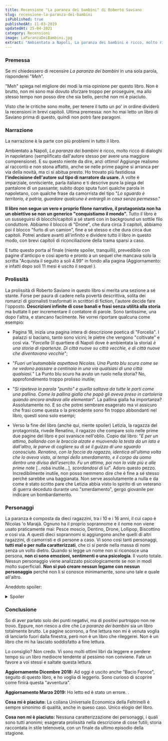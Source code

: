 ```yaml
---
title: Recensione "La paranza dei bambini" di Roberto Saviano
slug: recensione-la-paranza-dei-bambini
isPublished: true
publishedAt: 11-03-2019
updatedAt: 25-04-2021
category: Recensioni
image: LaParanzaDeiBambini.jpg
extract: "Ambientato a Napoli, La paranza dei bambini è ricco, molto ricco di dialoghi in napoletano (semplificato dall’autore stesso per avere una maggiore comprensione). E su questo niente da dire, anzi ottimo! Aggiunge realismo al racconto e non stona affatto, anche se nelle prime pagine si arranca per via della novità, ma ci si abitua presto. Ho trovato più fastidiosa l’indecisione dell’autore sul tipo di narratore da usare. A volte è imparziale, onnisciente, parla italiano e ti descrive pure la piega del pantalone di un passante; subito dopo sputa fuori qualche parola in napoletano, con qualche frase da camorrista del tipo “Lo sguardo è territorio, è patria, guardare qualcuno è entrargli in casa senza permesso.”"
---
```


<Book slug="la-paranza-dei-bambini" />

### Premessa

Se mi chiedessero di recensire _La paranza dei bambini_ in una sola parola, risponderei "*Meh*".

"Meh" spiega nel migliore dei modi la mia opinione per questo libro. Non è brutto, non mi sono mai dovuto sforzare troppo per proseguire, ma allo stesso tempo non posso dire che sia bello, perché non mi è piaciuto.

Visto che le critiche sono molte, per tenere il tutto un po' in ordine dividerò la recensioni in brevi capitoli. Ultima premessa: non ho mai letto un libro di Saviano prima di questo, quindi non potrò fare paragoni.

### Narrazione

La narrazione è la parte con più problemi in tutto il libro.

Ambientato a Napoli, _La paranza dei bambini_ è ricco, molto ricco di dialoghi in napoletano (semplificato dall'autore stesso per avere una maggiore comprensione). E su questo niente da dire, anzi ottimo! Aggiunge realismo al racconto e non stona affatto, anche se nelle prime pagine si arranca per via della novità, ma ci si abitua presto. Ho trovato più fastidiosa **l'indecisione dell'autore sul tipo di narratore da usare.** A volte è imparziale, onnisciente, parla italiano e ti descrive pure la piega del pantalone di un passante; subito dopo sputa fuori qualche parola in napoletano, con qualche frase da camorrista del tipo "_Lo sguardo è territorio, è patria, guardare qualcuno è entrargli in casa senza permesso_."

**Il libro non segue un vero e proprio filone narrativo, il protagonista non ha un obiettivo se non un generico "conquistiamo il mondo".** Tutto il libro è un susseguirsi di blocchi/capitoli a sé stanti con in background un sottile filo conduttore. Abbiamo il blocco di "Drone", che dura circa 3 capitoli, abbiamo poi il blocco "furto di un camion", fine a sé stesso e che dura circa due capitoli. Potrei andare avanti all'infinito e dividere tutto il libro in questo modo, con brevi capitoli di riconciliazione della trama sparsi a caso.

E tutto questo porta al finale (niente spoiler, tranquilli), prevedibile con pagine d'anticipo e così aperto e pronto a un sequel che mancava solo la scritta "Acquista il seguito a soli 4.99" in fondo alla pagina (Aggiornamento: e infatti dopo soli 11 mesi è uscito il sequel <InternalLink  postSlug="recensione-bacio-feroce-saviano"  text="Bacio Feroce"/>).

### Prolissità

La prolissità di Roberto Saviano in questo libro si merita una sezione a sé stante. Forse per paura di cadere nella povertà descrittiva, solita dei romanzi di giornalisti trasformati in scrittori di fiction, l'autore decide fare l'opposto. **Descrizioni infinite di cose banali e frasi senza utilità alla storia** ma buttate lì per incrementare il contatore di parole. Sono tantissime, una dopo l'altra, e stancano facilmente. Ne vorrei riportare qualcuna come esempio:

-   Pagina 18, inizia una pagina intera di descrizione poetica di "Forcella". I palazzi si baciano, tanto sono vicini; le pietre che vengono "coltivate" e così via. "_Forcella_ (Il quartiere di Napoli dove è ambientata la storia) _è una storia di ripartenze. Di città nuove su città vecchie, e di città nuove che diventavano vecchie_";
-   "_Fuori un'automobile aspettava Nicolas. Una Punto blu scuro come se ne vedono passare a centinaia in una via qualsiasi di una città qualsiasi._" La Punto blu scuro ha avuto un ruolo nella storia? No, approfondimento troppo prolisso inutile;
    
-   "_Si ripeteva la parola "punito" e quella saltava da tutte le parti come una pallina. Come la pallina gialla che papà gli aveva preso in cartoleria quando ancora andava alle elementari_". La pallina gialla ha importanza? Assolutamente no. E so che potrei sembrare esagerato ma vi assicuro che frasi come questa o la precedente sono fin troppo abbondanti nel libro, questi sono solo esempi;
-   Verso la fine del libro (anche qui, niente spoiler) Letizia, la ragazza del protagonista, rivede Renatino, il ragazzo che compare solo nelle prime due pagine del libro e poi svanisce nell'oblio. Copio dal libro: "_E per un attimo, ballando con le braccia alzate e muovendo la testa da un lato e dall'altro, le parve di cogliere su di sé il guizzo di uno sguardo conosciuto. Renatino, con la faccia da ragazzo, identica all'ultima volta che lo aveva visto, ai tempi dello smerdamento, e il corpo da uomo dentro una divisa dell'esercito. Fu un attimo, poi non lo vide più e alle prime note_ [...roba inutile...]_, scordandosi di lui_". Adoro questo pezzo. Incredibilmente inutile, non posso nemmeno dire che è fine a sé stesso perché sarebbe una baggianata. Non serve assolutamente a nulla e da come è stato scritto pare che Letizia abbia visto lo spirito di un veterano di guerra deceduto durante uno "smerdamento", gergo giovanile per indicare un bombardamento.

### Personaggi

La paranza è composta da dieci ragazzini, tra i 10 e i 16 anni, il cui capo è Nicolas 'o Marajà. Ognuno ha il proprio soprannome e il nome non viene usato praticamente mai: Pesce moscio, Dentino, Drone, Lollipop, Biscottino e così via. A questi dieci soprannomi si aggiungono anche quelli di altri ragazzini, di camorristi e di persone a caso. Vi sono così tanti personaggi, **tutti mal o per nulla caratterizzati**, che ci si perde nella massa di nomi senza un volto dietro. Quando si legge un nome non si riconosce una persona, **non ci sono emozioni, sentimenti o una psicologia**. Il vuoto totale. Nessun personaggio viene analizzato psicologicamente se non in modi molto superficiali. **Non si può creare nessun legame con nessun personaggio** perché non li si conosce minimamente, sono uno tale e quale all'altro.

Aneddoto spoiler: 
<details>

<summary>Spoiler</summary>
<p>
Quando verso la fine viene ucciso Dumbo ci ho messo un bel po' a ricordarmi chi fosse. Prima di quella scena è stato presentato solo una volta e non era per nulla importante. Poi salta fuori che Dentino e Dumbo erano migliori amici e questo ci porta al finale. Qualcuno si ricordava dell'esistenza di Dumbo?
</p>
</details>

### Conclusione

So di aver parlato solo dei punti negativi, ma di positivi purtroppo non ne trovo. Eppure, non riesco a dire che _La paranza dei bambini_ sia un libro totalmente brutto. Le pagine scorrono, a fine lettura non mi è venuta voglia di lanciarlo fuori dalla finestra, però non è un libro che rileggerei. Non è un libro che mi ha lasciato soddisfatto a fine lettura.

Lo consiglio? Non credo. Vi sono molti ottimi libri da leggere e perdere tempo su un libro mediocre tendente al pessimo non conviene. Fate un favore a voi stessi e saltate questa lettura.

**Aggiornamento Dicembre 2018:** Ad oggi è uscito anche "Bacio Feroce", seguito di questo libro, e ho voglia di leggerlo. Sono curioso di scoprire come finirà questa "avventura".

**Aggiornamento Marzo 2019:** Ho letto <InternalLink  postSlug="recensione-bacio-feroce-saviano"  text="Bacio Feroce"/> ed è stato un errore. <InternalLink  postSlug="recensione-bacio-feroce-saviano"  text="Qui la recensione."/>.

**Cosa mi è piaciuto:** La collana Universale Economica della Feltrinelli è sempre sinonimo di qualità, anche in queso caso. Unico elogio del libro.

**Cosa non mi è piaciuto:** Nessuna caratterizzazione dei personaggi, i quali sono tutti anonimi; esagerata prolissità nella descrizione di cose futili; storia raccontata in stile telenovela, con un finale da ultimo episodio della stagione.